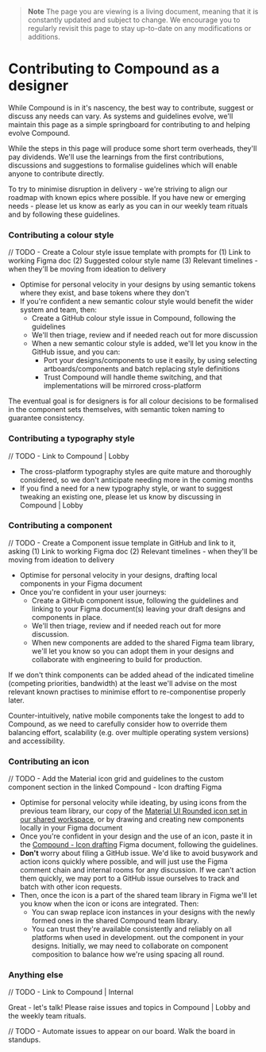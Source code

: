 
<Meta title="Design/Contributing" />

> **Note**
> The page you are viewing is a living document, meaning that it is constantly updated and subject to change. We encourage you to regularly revisit this page to stay up-to-date on any modifications or additions.

# Contributing to Compound as a designer

While Compound is in it's nascency, the best way to contribute, suggest or discuss any needs can vary. As systems and guidelines evolve, we'll maintain this page as a simple springboard for contributing to and helping evolve Compound.

While the steps in this page will produce some short term overheads, they'll pay dividends. We'll use the learnings from the first contributions, discussions and suggestions to formalise guidelines which will enable anyone to contribute directly.

To try to minimise disruption in delivery - we're striving to align our roadmap with known epics where possible. If you have new or emerging needs - please let us know as early as you can in our weekly team rituals and by following these guidelines.

### Contributing a colour style

// TODO - Create a Colour style issue template with prompts for (1) Link to working Figma doc (2) Suggested colour style name (3) Relevant timelines - when they'll be moving from ideation to delivery

- Optimise for personal velocity in your designs by using semantic tokens where they exist, and base tokens where they don't
- If you're confident a new semantic colour style would benefit the wider system and team, then:
  - Create a GitHub colour style issue in Compound, following the guidelines
  - We'll then triage, review and if needed reach out for more discussion
  - When a new semantic colour style is added, we'll let you know in the GitHub issue, and you can:
    - Port your designs/components to use it easily, by using selecting artboards/components and batch replacing style definitions
    - Trust Compound will handle theme switching, and that implementations will be mirrored cross-platform

The eventual goal is for designers is for all colour decisions to be formalised in the component sets themselves, with semantic token naming to guarantee consistency.  

### Contributing a typography style

// TODO - Link to Compound | Lobby

- The cross-platform typography styles are quite mature and thoroughly considered, so we don't anticipate needing more in the coming months
- If you find a need for a new typography style, or want to suggest tweaking an existing one, please let us know by discussing in Compound | Lobby

### Contributing a component

// TODO - Create a Component issue template in GitHub and link to it, asking (1) Link to working Figma doc (2) Relevant timelines - when they'll be moving from ideation to delivery

- Optimise for personal velocity in your designs, drafting local components in your Figma document
- Once you're confident in your user journeys:
  - Create a GitHub component issue, following the guidelines and linking to your Figma document(s) leaving your draft designs and components in place.
  - We'll then triage, review and if needed reach out for more discussion.
  - When new components are added to the shared Figma team library, we'll let you know so you can adopt them in your designs and collaborate with engineering to build for production.

If we don't think components can be added ahead of the indicated timeline (competing priorities, bandwidth) at the least we'll advise on the most relevant known practises to minimise effort to re-componentise properly later.

Counter-intuitively, native mobile components take the longest to add to Compound, as we need to carefully consider how to override them balancing effort, scalability (e.g. over multiple operating system versions) and accessibility.

### Contributing an icon

// TODO - Add the Material icon grid and guidelines to the custom component section in the linked Compound - Icon drafting Figma

- Optimise for personal velocity while ideating, by using icons from the previous team library, our copy of the [Material UI Rounded icon set in our shared workspace](https://www.figma.com/file/VOQIMYq5WQH5C4ptZ77WsC/Material-Design-Icons-(Community)?node-id=2402%3A2207&t=CocVMe5ak2YeExGi-1), or by drawing and creating new components locally in your Figma document
- Once you're confident in your design and the use of an icon, paste it in the [Compound - Icon drafting](https://www.figma.com/file/9VUPAN6PjlmqPe1g2s3iPS/Compound---Icon-drafting?node-id=0%3A1&t=zLNda0tcz6UmHK2K-1) Figma document, following the guidelines.
- **Don't** worry about filing a GitHub issue. We'd like to avoid busywork and action icons quickly where possible, and will just use the Figma comment chain and internal rooms for any discussion. If we can't action them quickly, we may port to a GitHub issue ourselves to track and batch with other icon requests.
- Then, once the icon is a part of the shared team library in Figma we'll let you know when the icon or icons are integrated. Then:
    - You can swap replace icon instances in your designs with the newly formed ones in the shared Compound team library.
    - You can trust they're available consistently and reliably on all platforms when used in development.
    out the component in your designs. Initially, we may need to collaborate on component composition to balance how we're using spacing all round. 


### Anything else

// TODO - Link to Compound | Internal

Great - let's talk! Please raise issues and topics in Compound | Lobby and the weekly team rituals.

// TODO - Automate issues to appear on our board. Walk the board in standups.